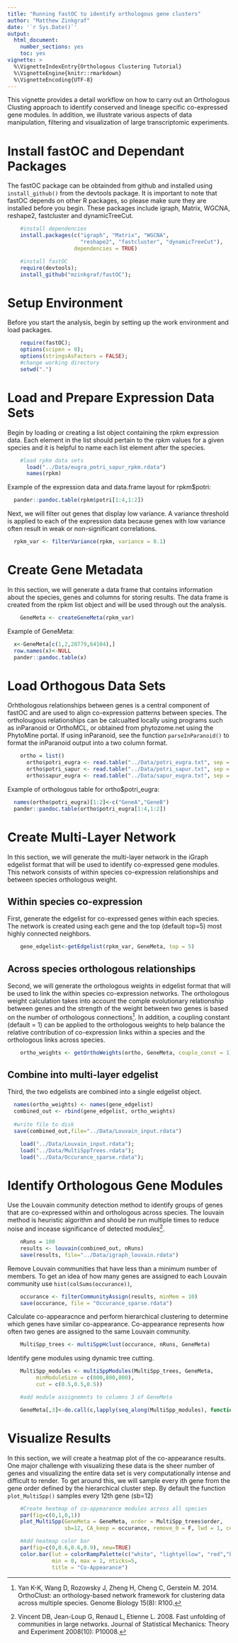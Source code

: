 ```yaml
---
title: "Running fastOC to identify orthologous gene clusters"
author: "Matthew Zinkgraf"
date: '`r Sys.Date()`'
output:
  html_document:
    number_sections: yes
    toc: yes
vignette: >
  %\VignetteIndexEntry{Orthologous Clustering Tutorial}
  %\VignetteEngine{knitr::rmarkdown}
  %\VignetteEncoding{UTF-8}
---
```


This vignette provides a detail workflow on how to carry out an Orthologous Clusting approach to identify conserved and lineage specific co-expressed gene modules. In addition, we illustrate various aspects of data manipulation, filtering and visualization of large transcriptomic experiments.

# Install fastOC and Dependant Packages

The fastOC package can be obtainded from github and installed using `install_github()` from the devtools package. It is important to note that fastOC depends on other R packages, so please make sure they are installed before you begin. These packages include igraph, Matrix, WGCNA, reshape2, fastcluster and dynamicTreeCut.

```r
    #install dependencies
    install.packages(c("igraph", "Matrix", "WGCNA", 
                       "reshape2", "fastcluster", "dynamicTreeCut"),
                     dependencies = TRUE)

    #install fastOC
    require(devtools);
    install_github("mzinkgraf/fastOC");
```


# Setup Environment

Before you start the analysis, begin by setting up the work environment and load packages.

```r
    require(fastOC);
    options(scipen = 0);
    options(stringsAsFactors = FALSE);
    #change working directory
    setwd(".")
```

# Load and Prepare Expression Data Sets

Begin by loading or creating a list object containing the rpkm expression data. Each element in the list should pertain to the rpkm values for a given species and it is helpful to name each list element after the species.


```r
    #load rpkm data sets
      load("../Data/eugra_potri_sapur_rpkm.rdata")
      names(rpkm)
```

Example of the expression data and data.frame layout for rpkm$potri:

```r
  pander::pandoc.table(rpkm$potri[1:4,1:2])
```

Next, we will filter out genes that display low variance. A variance threshold is applied to each of the expression data because genes with low variance often result in weak or non-significant correlations.

```r
  rpkm_var <- filterVariance(rpkm, variance = 0.1)
```

# Create Gene Metadata

In this section, we will generate a data frame that contains information about the species, genes and columns for storing results. The data frame is created from the rpkm list object and will be used through out the analysis.

```r
    GeneMeta <- createGeneMeta(rpkm_var)
```

Example of GeneMeta:

```r
  x<-GeneMeta[c(1,2,28779,64104),]
  row.names(x)<-NULL
  pander::pandoc.table(x)
```

# Load Orthogous Data Sets

Orhthologous relationships between genes is a central component of fastOC and are used to align co-expression patterns between species. The ortholougous relationships can be calcualted locally using programs such as inParanoid or OrthoMCL, or obtained from phytozome.net using the PhytoMine portal. If using inParanoid, see the function `parseInParanoid()` to format the inParanoid output into a two column format. 

```r
    ortho = list()
      ortho$potri_eugra <- read.table("../Data/potri_eugra.txt", sep = " ")
      ortho$potri_sapur <- read.table("../Data/potri_sapur.txt", sep = " ")
      ortho$sapur_eugra <- read.table("../Data/sapur_eugra.txt", sep = " ")
```


Example of orthologous table for ortho$potri_eugra:

```r
  names(ortho$potri_eugra)[1:2]<-c("GeneA","GeneB")
  pander::pandoc.table(ortho$potri_eugra[1:4,1:2])
```

# Create Multi-Layer Network

In this section, we will generate the multi-layer network in the iGraph edgelist format that will be used to identify co-expressed gene modules. This network consists of within species co-expression relationships and between species orthologous weight.

## Within species co-expression

First, generate the edgelist for co-expressed genes within each species. The network is created using each gene and the top (default top=5) most highly connected neighbors.

```r
    gene_edgelist<-getEdgelist(rpkm_var, GeneMeta, top = 5)
```

## Across species orthologous relationships

Second, we will generate the orthologous weights in edgelist format that will be used to link the within species co-expression networks. The orthologous weight calculation takes into account the comple evolutionary relationship between genes and the strength of the weight between two genes is based on the number of orthologous connections^[Yan K-K, Wang D, Rozowsky J, Zheng H, Cheng C, Gerstein M. 2014. OrthoClust: an orthology-based network framework for clustering data across multiple species. Genome Biology 15(8): R100.]. In addition, a coupling constant (default = 1) can be applied to the orthologous weights to help balance the relative contribution of co-expression links within a species and the orthologous links across species.

```r
    ortho_weights <- getOrthoWeights(ortho, GeneMeta, couple_const = 1)

```

## Combine into multi-layer edgelist

Third, the two edgelists are combined into a single edgelist object.

```r
  names(ortho_weights) <- names(gene_edgelist)
  combined_out <- rbind(gene_edgelist, ortho_weights)
  
  #write file to disk
  save(combined_out,file="../Data/Louvain_input.rdata")

```

```r
    load("../Data/Louvain_input.rdata");
    load("../Data/MultiSppTrees.rdata");
    load("../Data/Occurance_sparse.rdata");
```


# Identify Orthologous Gene Modules

Use the Louvain community detection method to identify groups of genes that are co-expressed within and orthologous across species. The louvain method is heuristic algorithm and should be run multiple times to reduce noise and incease significance of detected modules^[Vincent DB, Jean-Loup G, Renaud L, Etienne L. 2008. Fast unfolding of communities in large networks. Journal of Statistical Mechanics: Theory and Experiment 2008(10): P10008.].

```r
    nRuns = 100
    results <- louvain(combined_out, nRuns)
    save(results, file="../Data/igraph_louvain.rdata")
```

Remove Louvain communities that have less than a minimum number of members. To get an idea of how many genes are assigned to each Louvain community use `hist(colSums(occurance))`,

```r
    occurance <- filterCommunityAssign(results, minMem = 10)
    save(occurance, file = "Occurance_sparse.rdata")
```

Calculate co-appearacnce and perform hierarchical clustering to determine which genes have similar co-appearance. Co-appearance represents how often two genes are assigned to the same Louvain community.

```r
    MultiSpp_trees <- multiSppHclust(occurance, nRuns, GeneMeta)
```

Identify gene modules using dynamic tree cutting.

```r
    MultiSpp_modules <- multiSppModules(MultiSpp_trees, GeneMeta, 
         minModuleSize = c(800,800,800), 
         cut = c(0.5,0.5,0.5))

    #add module assignemnts to columns 3 of GeneMeta

    GeneMeta[,3]<-do.call(c,lapply(seq_along(MultiSpp_modules), function(y, i) { y[[i]] }, y=MultiSpp_modules))
```


# Visualize Results

In this section, we will create a heatmap plot of the co-appearance results. One major challenge with visualizing these data is the sheer number of genes and visualizing the entire data set is very computationally intense and difficult to render. To get around this, we will sample every ith gene from the gene order defined by the hierarchical cluster step. By default the function `plot_MultiSpp()` samples every 12th gene (sb=12)

```r
    #Create heatmap of co-appearance modules across all species
    par(fig=c(0,1,0,1))
    plot_MultiSpp(GeneMeta = GeneMeta, order = MultiSpp_trees$order, 
                  sb=12, CA_keep = occurance, remove_0 = F, lwd = 1, cex = 0.5)

    #Add heatmap color bar
    par(fig=c(0,0.6,0.6,0.9), new=TRUE)
    color.bar(lut = colorRampPalette(c("white", "lightyellow", "red","black"))(n = 100),
              min = 0, max = 1, nticks=5,
              title = "Co-Appearance")
```

